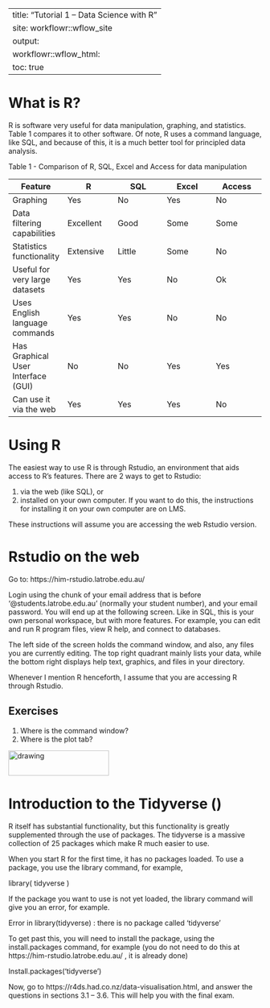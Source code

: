 
---
title: "Tutorial 1 – Data Science with R"
site: workflowr::wflow_site
output:
  workflowr::wflow_html:
    toc: true
---


# What is R?

R is software very useful for data manipulation, graphing, and statistics.   Table 1 compares it to other software.  Of note,  R uses a command language, like SQL, and because of this, it is a much better tool for principled data analysis. 

Table 1 - Comparison of R, SQL, Excel and Access for data manipulation


| Feature                            | R         | SQL    | Excel | Access |
| ---                                | ---       | ---    | ---   |---     |
| Graphing                           | Yes       | No     | Yes   | No     |
| Data filtering capabilities        | Excellent | Good   | Some  | Some   |
| Statistics functionality           | Extensive | Little | Some  | No     |
| Useful for very large datasets     | Yes       | Yes    | No    | Ok     |
| Uses English language commands     | Yes       | Yes    | No    | No     |
| Has Graphical User Interface (GUI) | No        | No     | Yes   | Yes    |
| Can use it via the web             | Yes       | Yes    | Yes   | No     |

# Using R

The easiest way to use R is through Rstudio, an environment that aids access to R’s features.  There are 2 ways to get to Rstudio:  

 1) via the web (like SQL), or
 1) installed on your own computer.  If you want to do this, the instructions for installing it on your own computer are on LMS.

These instructions will assume you are accessing the web Rstudio version.

# Rstudio on the web

Go to: https://him-rstudio.latrobe.edu.au/

Login using the chunk of your email address that is before '@students.latrobe.edu.au' (normally your student number), and your email password.   You will end up at the following screen.  Like in SQL, this is your own personal workspace, but with more features.  For example, you can edit and run R program files, view R help, and connect to databases.

The left side of the screen holds the command window, and also, any files you are currently editing. The top right quadrant  mainly lists your data, while the bottom right displays help text, graphics, and files in your directory.

Whenever I mention R henceforth, I assume that you are accessing R through Rstudio.

## Exercises
1) Where is the command window?
1) Where is the plot tab?



<img src="https://d33wubrfki0l68.cloudfront.net/795c039ba2520455d833b4034befc8cf360a70ba/558a5/diagrams/data-science-explore.png" alt="drawing" width="200" height="50"/>


# Introduction to the Tidyverse  ()

R itself has substantial functionality, but this functionality is greatly supplemented through the use of packages.  The tidyverse is a massive collection of 25 packages which make R much easier to use.

When you start R for the first time, it has no packages loaded.  To use a package, you use the library command, for example, 

library( tidyverse )

If the package you want to use is not yet loaded, the library command will give you an error, for example.  

Error in library(tidyverse) : there is no package called ‘tidyverse’


To get past this, you will need to install the package, using the install.packages command, for example (you do  not need to do this at https://him-rstudio.latrobe.edu.au/ , it is already done)

Install.packages('tidyverse')

Now, go to https://r4ds.had.co.nz/data-visualisation.html, and answer the questions in sections 3.1 – 3.6. This will help you with the final exam.

